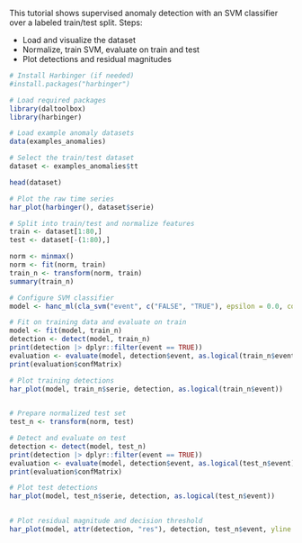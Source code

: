 This tutorial shows supervised anomaly detection with an SVM classifier over a labeled train/test split. Steps:

- Load and visualize the dataset
- Normalize, train SVM, evaluate on train and test
- Plot detections and residual magnitudes

```r
# Install Harbinger (if needed)
#install.packages("harbinger")
```

```r
# Load required packages
library(daltoolbox)
library(harbinger) 
```

```r
# Load example anomaly datasets
data(examples_anomalies)
```

```r
# Select the train/test dataset
dataset <- examples_anomalies$tt

head(dataset)
```

```r
# Plot the raw time series
har_plot(harbinger(), dataset$serie)
```

```r
# Split into train/test and normalize features
train <- dataset[1:80,]
test <- dataset[-(1:80),]

norm <- minmax()
norm <- fit(norm, train)
train_n <- transform(norm, train)
summary(train_n)
```

```r
# Configure SVM classifier
model <- hanc_ml(cla_svm("event", c("FALSE", "TRUE"), epsilon = 0.0, cost = 20.000))
```

```r
# Fit on training data and evaluate on train
model <- fit(model, train_n)
detection <- detect(model, train_n)
print(detection |> dplyr::filter(event == TRUE))
evaluation <- evaluate(model, detection$event, as.logical(train_n$event))
print(evaluation$confMatrix)
```

```r
# Plot training detections
har_plot(model, train_n$serie, detection, as.logical(train_n$event))
  
```

```r
# Prepare normalized test set
test_n <- transform(norm, test)
```

```r
# Detect and evaluate on test
detection <- detect(model, test_n)
print(detection |> dplyr::filter(event == TRUE))
evaluation <- evaluate(model, detection$event, as.logical(test_n$event))
print(evaluation$confMatrix)
```

```r
# Plot test detections
har_plot(model, test_n$serie, detection, as.logical(test_n$event))
  
```

```r
# Plot residual magnitude and decision threshold
har_plot(model, attr(detection, "res"), detection, test_n$event, yline = attr(detection, "threshold"))
  
```

